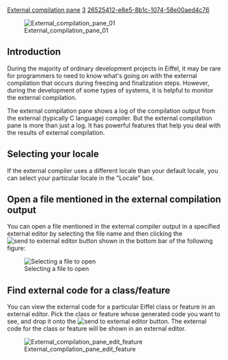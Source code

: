 [[Property:title|External compilation pane]]
[[Property:weight|3]]
[[Property:uuid|26525412-e8e5-8b1c-1074-58e00aed4c76]]
{{underconstruction}}


[[Image:External compilation pane 01]]  


==Introduction==

During the majority of ordinary development projects in Eiffel, it may be rare for programmers to need to know what's going on with the external compilation that occurs during freezing and finalization steps. However, during the development of some types of systems, it is helpful to monitor the external compilation.

The external compilation pane shows a log of the compilation output from the external (typically C language) compiler. But the external compilation pane is more than just a log. It has powerful features that help you deal with the results of external compilation.

==Selecting your locale==

If the external compiler uses a different locale than your default locale, you can select your particular locale in the "Locale" box.

==Open a file mentioned in the external compilation output==

You can open a file mentioned in the external compiler output in a specified external editor by selecting the file name and then clicking the  [[Image:metrics-tool--command-send-to-external-editor-icon|send to external editor]] button shown in the bottom bar of the following figure:

[[Image:External compilation pane file selection|Selecting a file to open]]  

==Find external code for a class/feature==

You can view the external code for a particular Eiffel class or feature in an external editor. Pick the class or feature whose generated code you want to see, and drop it onto the [[Image:metrics-tool--command-send-to-external-editor-icon|send to external editor]] button. The external code for the class or feature will be shown in an external editor. 

[[Image:External compilation pane edit feature]]  




